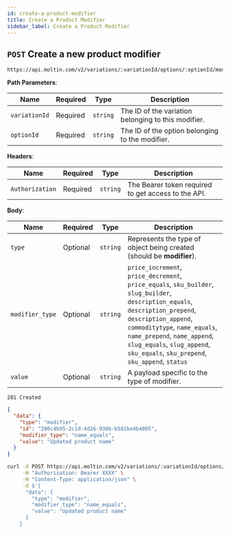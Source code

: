 ```yaml
---
id: create-a-product-modifier
title: Create a Product Modifier
sidebar_label: Create a Product Modifier
---
```



## `POST` Create a new product modifier

```http
https://api.moltin.com/v2/variations/:variationId/options/:optionId/modifiers
```

<!--DOCUSAURUS_CODE_TABS-->

<!-- Request -->

**Path Parameters**:

| Name | Required | Type | Description |
| --- | --- | --- | --- |
| `variationId` | Required | `string` | The ID of the variation belonging to this modifier. |
| `optionId` | Required | `string` | The ID of the option belonging to the modifier. |

**Headers**:

| Name | Required | Type | Description |
| --- | --- | --- | --- |
| `Authorization` | Required | `string` | The Bearer token required to get access to the API. |

**Body**:

| Name | Required | Type | Description |
| --- | --- | --- | --- |
| `type` | Optional | `string` | Represents the type of object being created (should be **modifier**). |
| `modifier_type` | Optional | `string` | `price_increment`, `price_decrement`, `price_equals`, `sku_builder`, `slug_builder`, `description_equals`, `description_prepend`, `description_append`, `commoditytype`, `name_equals`, `name_prepend`, `name_append`, `slug_equals`, `slug_append`, `sku_equals`, `sku_prepend`, `sku_append`, `status` |
| `value` | Optional | `string` | A payload specific to the type of modifier. |


<!-- Response -->

`201 Created`

```json
{
  "data": {
    "type": "modifier",
    "id": "280c4b95-2c1d-4d26-938b-b581be4b4005",
    "modifier_type": "name_equals",
    "value": "Updated product name"
  }
}

```

<!--END_DOCUSAURUS_CODE_TABS-->

<!--DOCUSAURUS_CODE_TABS-->

<!--cURL-->

```bash
curl -X POST https://api.moltin.com/v2/variations/:variationId/options/:optionId/modifiers \
     -H "Authorization: Bearer XXXX" \
     -H "Content-Type: application/json" \
     -d $'{
      "data": {
        "type": "modifier",
        "modifier_type": "name_equals",
        "value": "Updated product name"
      }
    }

```

<!--END_DOCUSAURUS_CODE_TABS-->
